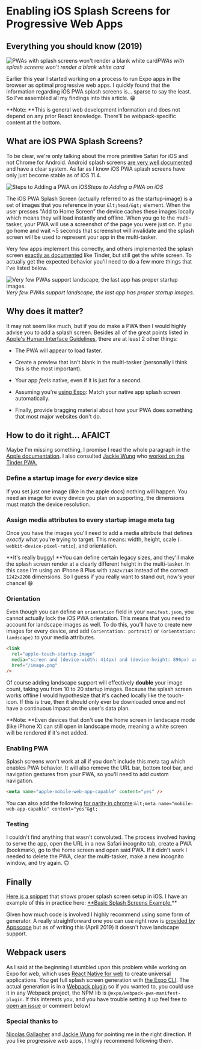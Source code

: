 # Enabling iOS Splash Screens for Progressive Web Apps


## Everything you should know (2019)

![PWAs with splash screens won't render a blank white card](./images/1IBu7odjfIottjz8suayb0A.jpeg)_PWAs with splash screens won't render a blank white card_

Earlier this year I started working on a process to run Expo apps in the browser as optimal progressive web apps. I quickly found that the information regarding iOS PWA splash screens is… sparse to say the least. So I've assembled all my findings into this article. 😁

**Note: **This is general web development information and does not depend on any prior React knowledge. There'll be webpack-specific content at the bottom.

## What are iOS PWA Splash Screens?

To be clear, we're only talking about the more primitive Safari for iOS and not Chrome for Android. Android splash screens [are very well documented](https://developers.google.com/web/tools/lighthouse/audits/custom-splash-screen) and have a clear system. As far as I know iOS PWA splash screens have only just become stable as of iOS 11.4.

![Steps to Adding a PWA on iOS](./images/14yTqRXTD-GK2GOmqblGhxA.png)_Steps to Adding a PWA on iOS_

The iOS PWA Splash Screen (actually referred to as the startup-image) is a set of images that you reference in your `&lt;head/&gt;` element. When the user presses “Add to Home Screen” the device caches these images locally which means they will load instantly and offline. When you go to the multi-tasker, your PWA will use a screenshot of the page you were just on. If you go home and wait ~5 seconds that screenshot will invalidate and the splash screen will be used to represent your app in the multi-tasker.

Very few apps implement this correctly, and others implemented the splash screen [exactly as documented](https://developer.apple.com/library/archive/documentation/AppleApplications/Reference/SafariWebContent/ConfiguringWebApplications/ConfiguringWebApplications.html) like Tinder, but still get the white screen. To actually get the expected behavior you'll need to do a few more things that I've listed below.

![Very few PWAs support landscape, the last app has proper startup images.](./images/1C3J8h1M_wSJEGBLYuoc39w.gif)_Very few PWAs support landscape, the last app has proper startup images._

## Why does it matter?

It may not seem like much, but if you do make a PWA then I would highly advise you to add a splash screen. Besides all of the great points listed in [Apple's Human Interface Guidelines](https://developer.apple.com/design/human-interface-guidelines/ios/icons-and-images/launch-screen/), there are at least 2 other things:

- The PWA will appear to load faster.

- Create a preview that isn't blank in the multi-tasker (personally I think this is the most important).

- Your app _feels_ native, even if it is just for a second.

- Assuming you're [using Expo](https://blog.expo.io/expo-cli-and-sdk-web-support-beta-d0c588221375): Match your native app splash screen automatically.

- Finally, provide bragging material about how your PWA does something that most major websites don't do.

## How to do it right… AFAICT

Maybe I'm missing something, I promise I read the whole paragraph in the [Apple documentation](https://developer.apple.com/library/archive/documentation/AppleApplications/Reference/SafariWebContent/ConfiguringWebApplications/ConfiguringWebApplications.html). I also consulted [Jackie Wung](https://medium.com/@jackiewung) who [worked on the Tinder PWA.](https://medium.com/@roderickhsiao/building-tinder-online-a447e6c0265e)

### Define a startup image for _every_ device size

If you set just one image (like in the apple docs) nothing will happen. You need an image for every device you plan on supporting, the dimensions must match the device resolution.

### Assign **media** attributes to every startup image meta tag

Once you have the images you'll need to add a media attribute that defines _exactly_ what you're trying to target. This means: width, height, scale (`-webkit-device-pixel-ratio`), and orientation.

**It's really buggy! **You can define certain legacy sizes, and they'll make the splash screen render at a clearly different height in the multi-tasker. In this case I'm using an iPhone 8 Plus with `1242x2148` instead of the correct `1242x2208` dimensions. So I guess if you really want to stand out, now's your chance! 😄

<Embed url="https://twitter.com/Baconbrix/status/1106094378978664448" />

### Orientation

Even though you can define an `orientation` field in your `manifest.json`, you cannot actually lock the iOS PWA orientation. This means that you need to account for landscape images as well. To do this, you'll have to create new images for every device, and add `(orientation: portrait)` or `(orientation: landscape)` to your media attributes.

```html
<link
  rel="apple-touch-startup-image"
  media="screen and (device-width: 414px) and (device-height: 896px) and (-webkit-device-pixel-ratio: 2) and (orientation: landscape)"
  href="/image.png"
/>
```

Of course adding landscape support will effectively **double** your image count, taking you from 10 to 20 startup images. Because the splash screen works offline I would hypothesize that it's cached locally like the touch-icon. If this is true, then it should only ever be downloaded once and not have a continuous impact on the user's data plan.

**Note: **Even devices that don't use the home screen in landscape mode (like iPhone X) can still open in landscape mode, meaning a white screen will be rendered if it's not added.

### Enabling PWA

Splash screens won't work at all if you don't include this meta tag which enables PWA behavior. It will also remove the URL bar, bottom tool bar, and navigation gestures from your PWA, so you'll need to add custom navigation.

```html
<meta name="apple-mobile-web-app-capable" content="yes" />
```

You can also add the following [for parity in chrome](https://bugzilla.mozilla.org/show_bug.cgi?id=1114631):`&lt;meta name="mobile-web-app-capable" content="yes"&gt;`

### Testing

I couldn't find anything that wasn't convoluted. The process involved having to serve the app, open the URL in a new Safari incognito tab, create a PWA (bookmark), go to the home screen and open said PWA. If it didn't work I needed to delete the PWA, clear the multi-tasker, make a new incognito window, and try again. 🙃

## Finally

[Here is a snippet](https://gist.github.com/EvanBacon/7fd4dc3be3d00096579bb0b134c56ec7) that shows proper splash screen setup in iOS. I have an example of this in practice here: [\*\*Basic Splash Screens Example.](https://5cb6d3a94c1b367b05843b5f--crossyroad.netlify.com)\*\*

<Embed url="https://gist.github.com/EvanBacon/7fd4dc3be3d00096579bb0b134c56ec7.js" />

Given how much code is involved I highly recommend using some form of generator. A really straightforward one you can use right now is [provided by Appscope](https://appsco.pe/developer/splash-screens) but as of writing this (April 2019) it doesn't have landscape support.

## Webpack users

As I said at the beginning I stumbled upon this problem while working on Expo for web, which uses [React Native for web](https://github.com/necolas/react-native-web) to create universal applications. You get full splash screen generation with [the Expo CLI](https://github.com/expo/expo-cli). The actual generation is in a [Webpack plugin](https://github.com/expo/expo-cli/tree/master/packages/webpack-pwa-manifest-plugin) so if you wanted to, you could use it in any Webpack project, the NPM lib is `@expo/webpack-pwa-manifest-plugin`. If this interests you, and you have trouble setting it up feel free to [open an issue](https://github.com/expo/expo-cli/issues/new) or comment below!

<Embed url="https://twitter.com/baconbrix" />
<Embed url="https://github.com/expo/expo" />
<Embed url="https://github.com/evanbacon" />

### Special thanks to

[Nicolas Gallagher](https://twitter.com/necolas) and [Jackie Wung](https://medium.com/@jackiewung) for pointing me in the right direction. If you like progressive web apps, I highly recommend following them.
